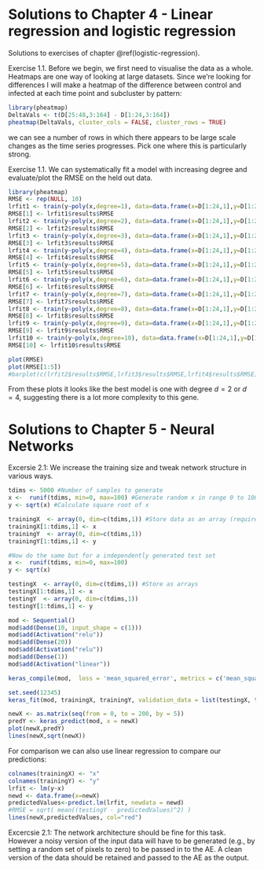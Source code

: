 # Solutions to Chapter 4 - Linear regression and logistic regression {#solutions-logistic-regression}

Solutions to exercises of chapter \@ref(logistic-regression).

Exercise 1.1. Before we begin, we first need to visualise the data as a whole. Heatmaps are one way of looking at large datasets. Since we're looking for differences I will make a heatmap of the difference between control and infected at each time point and subcluster by pattern:

```r
library(pheatmap)
DeltaVals <- t(D[25:48,3:164] - D[1:24,3:164])
pheatmap(DeltaVals, cluster_cols = FALSE, cluster_rows = TRUE)
```
we can see a number of rows in which there appears to be large scale changes as the time series progresses. Pick one where this is particularly strong.

Exercise 1.1. We can systematically fit a model with increasing degree and evaluate/plot the RMSE on the held out data.

```r
library(pheatmap)
RMSE <- rep(NULL, 10)
lrfit1 <- train(y~poly(x,degree=1), data=data.frame(x=D[1:24,1],y=D[1:24,geneindex]), method = "lm")
RMSE[1] <- lrfit1$results$RMSE
lrfit2 <- train(y~poly(x,degree=2), data=data.frame(x=D[1:24,1],y=D[1:24,geneindex]), method = "lm")
RMSE[2] <- lrfit2$results$RMSE
lrfit3 <- train(y~poly(x,degree=3), data=data.frame(x=D[1:24,1],y=D[1:24,geneindex]), method = "lm")
RMSE[3] <- lrfit3$results$RMSE
lrfit4 <- train(y~poly(x,degree=4), data=data.frame(x=D[1:24,1],y=D[1:24,geneindex]), method = "lm")
RMSE[4] <- lrfit4$results$RMSE
lrfit5 <- train(y~poly(x,degree=5), data=data.frame(x=D[1:24,1],y=D[1:24,geneindex]), method = "lm")
RMSE[5] <- lrfit5$results$RMSE
lrfit6 <- train(y~poly(x,degree=6), data=data.frame(x=D[1:24,1],y=D[1:24,geneindex]), method = "lm")
RMSE[6] <- lrfit6$results$RMSE
lrfit7 <- train(y~poly(x,degree=7), data=data.frame(x=D[1:24,1],y=D[1:24,geneindex]), method = "lm")
RMSE[7] <- lrfit7$results$RMSE
lrfit8 <- train(y~poly(x,degree=8), data=data.frame(x=D[1:24,1],y=D[1:24,geneindex]), method = "lm")
RMSE[8] <- lrfit8$results$RMSE
lrfit9 <- train(y~poly(x,degree=9), data=data.frame(x=D[1:24,1],y=D[1:24,geneindex]), method = "lm")
RMSE[9] <- lrfit9$results$RMSE
lrfit10 <- train(y~poly(x,degree=10), data=data.frame(x=D[1:24,1],y=D[1:24,geneindex]), method = "lm")
RMSE[10] <- lrfit10$results$RMSE

plot(RMSE)
plot(RMSE[1:5])
#barplot(c(lrfit2$results$RMSE,lrfit3$results$RMSE,lrfit4$results$RMSE))

```
From these plots it looks like the best model is one with degree $d=2$ or $d=4$, suggesting there is a lot more complexity to this gene.


# Solutions to Chapter 5 - Neural Networks

Excersie 2.1: We increase the training size and tweak network structure in various ways.

```r
tdims <- 5000 #Number of samples to generate
x <-  runif(tdims, min=0, max=100) #Generate random x in range 0 to 100
y <- sqrt(x) #Calculate square root of x

trainingX  <- array(0, dim=c(tdims,1)) #Store data as an array (required by Keras)
trainingX[1:tdims,1] <- x
trainingY  <- array(0, dim=c(tdims,1))
trainingY[1:tdims,1] <- y

#Now do the same but for a independently generated test set
x <-  runif(tdims, min=0, max=100)
y <- sqrt(x)

testingX  <- array(0, dim=c(tdims,1)) #Store as arrays
testingX[1:tdims,1] <- x
testingY  <- array(0, dim=c(tdims,1))
testingY[1:tdims,1] <- y

mod <- Sequential()
mod$add(Dense(10, input_shape = c(1)))
mod$add(Activation("relu"))
mod$add(Dense(20))
mod$add(Activation("relu"))
mod$add(Dense(1))
mod$add(Activation("linear"))

keras_compile(mod,  loss = 'mean_squared_error', metrics = c('mean_squared_error'), optimizer = RMSprop())

set.seed(12345)
keras_fit(mod, trainingX, trainingY, validation_data = list(testingX, testingY), batch_size = 1000, epochs = 450, verbose = 1)

newX <- as.matrix(seq(from = 0, to = 200, by = 5))
predY <- keras_predict(mod, x = newX)
plot(newX,predY)
lines(newX,sqrt(newX))

```

For comparison we can also use linear regression to compare our predictions:

```r

colnames(trainingX) <- "x"
colnames(trainingY) <- "y"
lrfit <- lm(y~x)
newd <- data.frame(x=newX)
predictedValues<-predict.lm(lrfit, newdata = newd)
#RMSE = sqrt( mean((testingY - predictedValues)^2) )
lines(newX,predictedValues, col="red")
```

Excercsie 2.1: The network architecture should be fine for this task. However a noisy version of the input data will have to be generated (e.g., by setting a random set of pixels to zero) to be passed in to the AE. A clean version of the data should be retained and passed to the AE as the output. 


